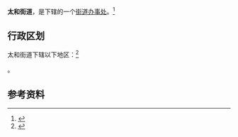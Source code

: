 {{中国乡级行政区
|景观照片文件名 = Site of Kunming Railway Station South Locomotive Depot (20210321174954).jpg
|景观照片描述 = 位于太和街道双龙桥社区昆明铁路局工会俱乐部门口的[[滇越铁路|滇越铁路]][[云南府站|昆明站]]南车房遗址
|汉语拼音 = 
|其他语言 = 
|其他语言名称 = 
|旧称 = 
|地名出处 = 
|位置图文件名 = 
|位置图描述 = 
|自定义图片= 
|建置时间 = 
|政府驻地 = 
|毗邻 = 
|总面积 = 
|总人口 = 
|总人口年份 = 
|户籍人口 = 
|户籍人口年份 = 
|常住人口 = 
|常住人口年份 = 
|人口密度 = 
|GDP = 
|GDP年份 = 
|邮政编码 = 
|电话区号 = 871
|官方网站 = 
|网站名称 = 
|53/01/11/002/000}}

'''太和街道'''，是{{PRC admin/fullname|53/01/11/002/000|3}}下辖的一个[[街道办事处|街道办事处]]。<ref>{{PRC admin/ref sgc|{{PRC admin/parent|53/01/11/002/000}}}}</ref>

== 行政区划 ==

太和街道下辖以下地区：<ref>{{PRC admin/ref sgc|53/01/11/002/000}}</ref>

{{PRC admin/children|53/01/11/002/000}}。

== 参考资料 ==

{{reflist}}

{{行政区划小作品}}
{{PRC admin/navcat|53/01/11/002/000}}